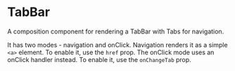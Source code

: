
# TabBar

A composition component for rendering a TabBar with Tabs for navigation.

It has two modes - navigation and onClick. Navigation renders it as a simple `<a>` element. To enable it, use the `href` prop. The onClick mode uses an onClick handler instead. To enable it, use the `onChangeTab` prop.

<Props of={TabsBar} />
